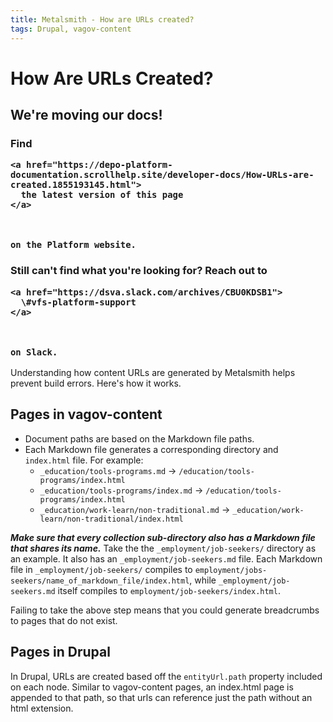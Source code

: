 ```yaml
---
title: Metalsmith - How are URLs created?
tags: Drupal, vagov-content
---
```


# How Are URLs Created?

<div class="deprecation-message">
  <h2>We're moving our docs!</h2>

  <h3>
    Find 

    <a href="https://depo-platform-documentation.scrollhelp.site/developer-docs/How-URLs-are-created.1855193145.html">
      the latest version of this page
    </a>

     

    on the Platform website.
  </h3>

  <h3>
    Still can't find what you're looking for? Reach out to 

    <a href="https://dsva.slack.com/archives/CBU0KDSB1">
      \#vfs-platform-support
    </a>

     

    on Slack.
  </h3>
</div>

Understanding how content URLs are generated by Metalsmith helps prevent build errors. Here's how it works.

## Pages in vagov-content

- Document paths are based on the Markdown file paths.
- Each Markdown file generates a corresponding directory and `index.html` file. For example:
  - `_education/tools-programs.md` → `/education/tools-programs/index.html`
  - `_education/tools-programs/index.md` → `/education/tools-programs/index.html`
  - `_education/work-learn/non-traditional.md` → `_education/work-learn/non-traditional/index.html`

***Make sure that every collection sub-directory also has a Markdown file that shares its name.*** Take the the `_employment/job-seekers/` directory as an example. It also has an `_employment/job-seekers.md` file. Each Markdown file in `_employment/job-seekers/` compiles to `employment/jobs-seekers/name_of_markdown_file/index.html`, while `_employment/job-seekers.md` itself compiles to `employment/job-seekers/index.html`.

Failing to take the above step means that you could generate breadcrumbs to pages that do not exist.

## Pages in Drupal

In Drupal, URLs are created based off the `entityUrl.path` property included on each node. Similar to vagov-content pages, an index.html page is appended to that path, so that urls can reference just the path without an html extension.
